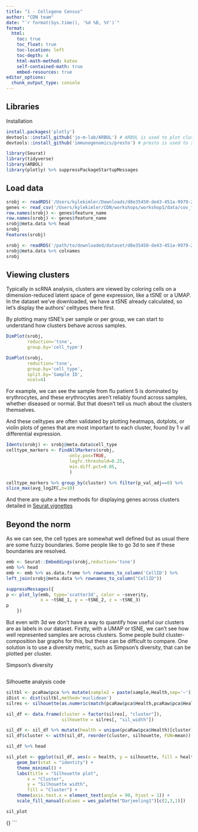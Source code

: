 ```yaml
---
title: "1 - Cellxgene Census"
author: "CDN team"
date: "`r format(Sys.time(), '%d %B, %Y')`"
format:
  html:
    toc: true
    toc_float: true
    toc-location: left
    toc-depth: 4
    html-math-method: katex
    self-contained-math: true
    embed-resources: true
editor_options: 
  chunk_output_type: console
---
```


## Libraries
Installation
```r
install.packages('plotly')
devtools::install_github('jo-m-lab/ARBOL') # ARBOL is used to plot clusters.
devtools::install_github('immunogenomics/presto') # presto is used to speed up Wilcoxon tests for marker gene calculation in Seurat
```

```r
library(Seurat)
library(tidyverse)
library(ARBOL)
library(plotly) %>% suppressPackageStartupMessages
```

## Load data
```r
srobj <- readRDS('/Users/kylekimler/Downloads/d8e35450-de43-451a-9979-276eac688bce.rds')
genes <- read_csv('/Users/kylekimler/CDN/workshops/workshop1/data/cov_flu_gene_names_table.csv')
row.names(srobj) <- genes$feature_name
row.names(srobj) <- genes$feature_name
srobj@meta.data %>% head
srobj
Features(srobj)
```

```r
srobj <- readRDS('/path/to/downloaded/dataset/d8e35450-de43-451a-9979-276eac688bce.rds')
srobj@meta.data %>% colnames
srobj
```

## Viewing clusters
Typically in scRNA analysis, clusters are viewed by coloring cells on a dimension-reduced latent space of gene expression, like a tSNE or a UMAP. 
In the dataset we've downloaded, we have a tSNE already calculated, so let's display the authors' celltypes there first. 

By plotting many tSNE's per sample or per group, we can start to understand how clusters behave across samples.
```r
DimPlot(srobj, 
        reduction='tsne', 
        group.by='cell_type')
```
```r
DimPlot(srobj, 
        reduction='tsne', 
        group.by='cell_type', 
        split.by='Sample ID',
        ncol=4)
```
For example, we can see the sample from flu patient 5 is dominated by erythrocytes, and these erythrocytes aren't reliably found across samples, whether diseased or normal. But that doesn't tell us much about the clusters themselves. 

And these celltypes are often validated by plotting heatmaps, dotplots, or violin plots of genes that are most important to each cluster, found by 1 v all differential expression.
```r
Idents(srobj) <- srobj@meta.data$cell_type
celltype_markers <- FindAllMarkers(srobj, 
                        only.pos=TRUE, 
                        logfc.threshold=0.25,
                        min.diff.pct=0.05,
                        )

celltype_markers %>% group_by(cluster) %>% filter(p_val_adj==0) %>%
slice_max(avg_log2FC,n=10)
```

And there are quite a few methods for displaying genes across clusters detailed in [Seurat vignettes](https://satijalab.org/seurat/articles/visualization_vignette)

## Beyond the norm

As we can see, the cell types are somewhat well defined but as usual there are some fuzzy boundaries. Some people like to go 3d to see if these boundaries are resolved.

```r
emb <- Seurat::Embeddings(srobj,reduction='tsne')
emb %>% head
emb <- emb %>% as.data.frame %>% rownames_to_column('CellID') %>% 
left_join(srobj@meta.data %>% rownames_to_column("CellID"))

suppressMessages({
p <- plot_ly(emb, type='scatter3d', color = ~severity, 
             x = ~tSNE_1, y = ~tSNE_2, z = ~tSNE_3)
p
    })
```    

But even with 3d we don't have a way to quantify how useful our clusters are as labels in our dataset. Firstly, with a UMAP or tSNE, we can't see how well represented samples are across clusters. Some people build cluster-composition bar graphs for this, but these can be difficult to compare. One solution is to use a diversity metric, such as Simpson's diversity, that can be plotted per cluster. 

Simpson's diversity
```r

```

Silhouette analysis code
```r
siltbl <- pcaRaw$pca %>% mutate(sample2 = paste(sample,Health,sep='~')) %>% column_to_rownames('sample2') %>% select(PC1:PC50)
iDist <- dist(siltbl,method='euclidean')
silres <- silhouette(as.numeric(match(pcaRaw$pca$Health,pcaRaw$pca$Health %>% unique)),iDist)

sil_df <- data.frame(cluster = factor(silres[, "cluster"]),
                     silhouette = silres[, "sil_width"])

sil_df <- sil_df %>% mutate(health = unique(pcaRaw$pca$Health)[cluster])
sil_df$cluster <- with(sil_df, reorder(cluster, silhouette, FUN=mean))

sil_df %>% head

sil_plot <- ggplot(sil_df, aes(x = health, y = silhouette, fill = health, group=health)) +
    geom_bar(stat = "identity") +
    theme_minimal() +
    labs(title = "Silhouette plot",
        x = "Cluster",
        y = "Silhouette width",
        fill = "Cluster") +
    theme(axis.text.x = element_text(angle = 90, hjust = 1)) +
    scale_fill_manual(values = wes_palette("Darjeeling1")[c(2,3,1)])

sil_plot
```

{}
```